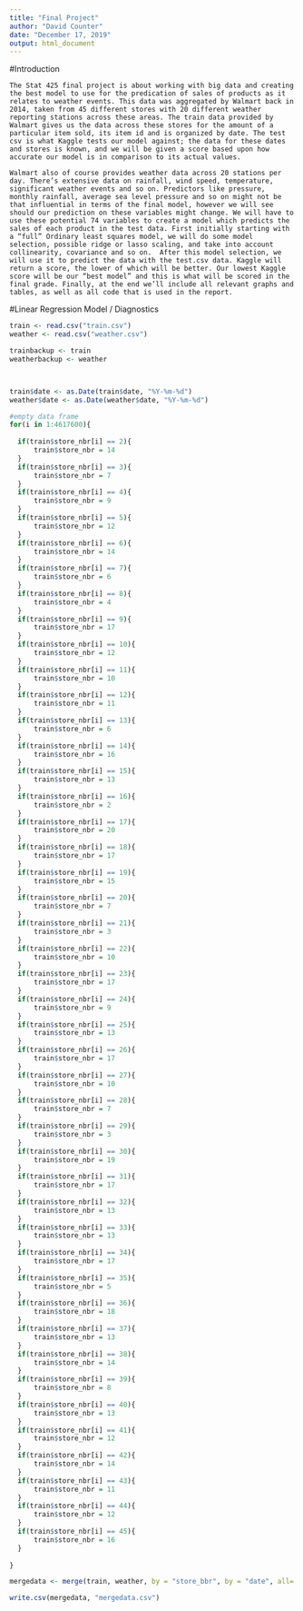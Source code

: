 ```yaml
---
title: "Final Project"
author: "David Counter"
date: "December 17, 2019"
output: html_document
---
```


#Introduction

	The Stat 425 final project is about working with big data and creating the best model to use for the predication of sales of products as it relates to weather events. This data was aggregated by Walmart back in 2014, taken from 45 different stores with 20 different weather reporting stations across these areas. The train data provided by Walmart gives us the data across these stores for the amount of a particular item sold, its item id and is organized by date. The test csv is what Kaggle tests our model against; the data for these dates and stores is known, and we will be given a score based upon how accurate our model is in comparison to its actual values.

	Walmart also of course provides weather data across 20 stations per day. There’s extensive data on rainfall, wind speed, temperature, significant weather events and so on. Predictors like pressure, monthly rainfall, average sea level pressure and so on might not be that influential in terms of the final model, however we will see should our prediction on these variables might change. We will have to use these potential 74 variables to create a model which predicts the sales of each product in the test data. First initially starting with a “full” Ordinary least squares model, we will do some model selection, possible ridge or lasso scaling, and take into account collinearity, covariance and so on.  After this model selection, we will use it to predict the data with the test.csv data. Kaggle will return a score, the lower of which will be better. Our lowest Kaggle score will be our “best model” and this is what will be scored in the final grade. Finally, at the end we’ll include all relevant graphs and tables, as well as all code that is used in the report.
	
	
#Linear Regression Model / Diagnostics 
```r
train <- read.csv("train.csv")
weather <- read.csv("weather.csv")

trainbackup <- train
weatherbackup <- weather



train$date <- as.Date(train$date, "%Y-%m-%d")
weather$date <- as.Date(weather$date, "%Y-%m-%d")

#empty data frame
for(i in 1:4617600){
  
  if(train$store_nbr[i] == 2){
      train$store_nbr = 14 
  }
  if(train$store_nbr[i] == 3){
      train$store_nbr = 7 
  }
  if(train$store_nbr[i] == 4){
      train$store_nbr = 9 
  }
  if(train$store_nbr[i] == 5){
      train$store_nbr = 12 
  }
  if(train$store_nbr[i] == 6){
      train$store_nbr = 14 
  }
  if(train$store_nbr[i] == 7){
      train$store_nbr = 6 
  }
  if(train$store_nbr[i] == 8){
      train$store_nbr = 4 
  }
  if(train$store_nbr[i] == 9){
      train$store_nbr = 17
  }
  if(train$store_nbr[i] == 10){
      train$store_nbr = 12 
  }
  if(train$store_nbr[i] == 11){
      train$store_nbr = 10 
  }
  if(train$store_nbr[i] == 12){
      train$store_nbr = 11 
  }
  if(train$store_nbr[i] == 13){
      train$store_nbr = 6 
  }
  if(train$store_nbr[i] == 14){
      train$store_nbr = 16 
  }
  if(train$store_nbr[i] == 15){
      train$store_nbr = 13 
  }
  if(train$store_nbr[i] == 16){
      train$store_nbr = 2 
  }
  if(train$store_nbr[i] == 17){
      train$store_nbr = 20 
  }
  if(train$store_nbr[i] == 18){
      train$store_nbr = 17 
  }
  if(train$store_nbr[i] == 19){
      train$store_nbr = 15 
  }
  if(train$store_nbr[i] == 20){
      train$store_nbr = 7 
  }
  if(train$store_nbr[i] == 21){
      train$store_nbr = 3 
  }
  if(train$store_nbr[i] == 22){
      train$store_nbr = 10 
  }
  if(train$store_nbr[i] == 23){
      train$store_nbr = 17
  }
  if(train$store_nbr[i] == 24){
      train$store_nbr = 9 
  }
  if(train$store_nbr[i] == 25){
      train$store_nbr = 13 
  }
  if(train$store_nbr[i] == 26){
      train$store_nbr = 17 
  }
  if(train$store_nbr[i] == 27){
      train$store_nbr = 10 
  }
  if(train$store_nbr[i] == 28){
      train$store_nbr = 7 
  }
  if(train$store_nbr[i] == 29){
      train$store_nbr = 3 
  }
  if(train$store_nbr[i] == 30){
      train$store_nbr = 19 
  }
  if(train$store_nbr[i] == 31){
      train$store_nbr = 17 
  }
  if(train$store_nbr[i] == 32){
      train$store_nbr = 13 
  }
  if(train$store_nbr[i] == 33){
      train$store_nbr = 13 
  }
  if(train$store_nbr[i] == 34){
      train$store_nbr = 17 
  }
  if(train$store_nbr[i] == 35){
      train$store_nbr = 5 
  }
  if(train$store_nbr[i] == 36){
      train$store_nbr = 18 
  }
  if(train$store_nbr[i] == 37){
      train$store_nbr = 13 
  }
  if(train$store_nbr[i] == 38){
      train$store_nbr = 14 
  }
  if(train$store_nbr[i] == 39){
      train$store_nbr = 8 
  }
  if(train$store_nbr[i] == 40){
      train$store_nbr = 13 
  }
  if(train$store_nbr[i] == 41){
      train$store_nbr = 12 
  }
  if(train$store_nbr[i] == 42){
      train$store_nbr = 14 
  }
  if(train$store_nbr[i] == 43){
      train$store_nbr = 11 
  }
  if(train$store_nbr[i] == 44){
      train$store_nbr = 12 
  }
  if(train$store_nbr[i] == 45){
      train$store_nbr = 16 
  }
  
}

```

```r
mergedata <- merge(train, weather, by = "store_bbr", by = "date", all= TRUE)

write.csv(mergedata, "mergedata.csv")
```










